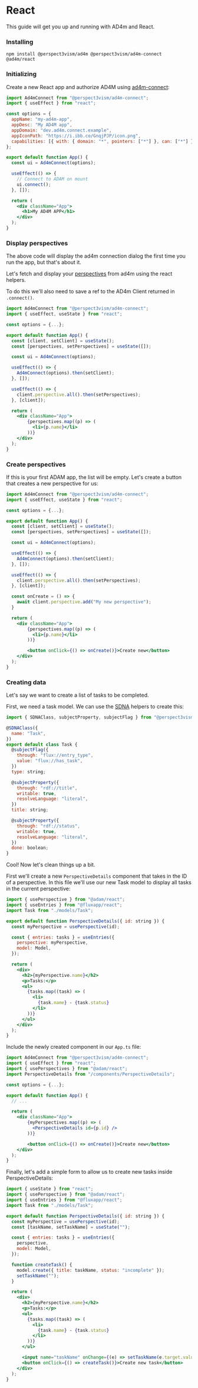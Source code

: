 # React

This guide will get you up and running with AD4m and React.

### Installing

```
npm install @perspect3vism/ad4m @perspect3vism/ad4m-connect @ad4m/react
```

### Initializing

Create a new React app and authorize AD4M using [ad4m-connect](https://github.com/perspect3vism/ad4m/tree/dev/connect):

```jsx filename="App.ts"
import Ad4mConnect from "@perspect3vism/ad4m-connect";
import { useEffect } from "react";

const options = {
  appName: "my-ad4m-app",
  appDesc: "My AD4M app",
  appDomain: "dev.ad4m.connect.example",
  appIconPath: "https://i.ibb.co/GnqjPJP/icon.png",
  capabilities: [{ with: { domain: "*", pointers: ["*"] }, can: ["*"] }],
};

export default function App() {
  const ui = Ad4mConnect(options);

  useEffect(() => {
    // Connect to ADAM on mount
    ui.connect();
  }, []);

  return (
    <div className="App">
      <h1>My AD4M APP</h1>
    </div>
  );
}
```

### Display perspectives

The above code will display the ad4m connection dialog the first time you run the app, but that's about it.

Let's fetch and display your [perspectives](/perspectives/) from ad4m using the react helpers.

To do this we'll also need to save a ref to the AD4m Client returned in `.connect()`.

```jsx filename="App.ts"  {2, 7, 8, 13, 16-18, 22-24}
import Ad4mConnect from "@perspect3vism/ad4m-connect";
import { useEffect, useState } from "react";

const options = {...};

export default function App() {
  const [client, setClient] = useState();
  const [perspectives, setPerspectives] = useState([]);

  const ui = Ad4mConnect(options);

  useEffect(() => {
    Ad4mConnect(options).then(setClient);
  }, []);

  useEffect(() => {
    client.perspective.all().then(setPerspectives);
  }, [client]);

  return (
    <div className="App">
        {perspectives.map((p) => (
          <li>{p.name}</li>
        ))}
    </div>
  );
}
```

### Create perspectives

If this is your first ADAM app, the list will be empty. Let's create a button that creates a new perspective for us:

```jsx filename="App.ts"  {20-22, 30}
import Ad4mConnect from "@perspect3vism/ad4m-connect";
import { useEffect, useState } from "react";

const options = {...};

export default function App() {
  const [client, setClient] = useState();
  const [perspectives, setPerspectives] = useState([]);

  const ui = Ad4mConnect(options);

  useEffect(() => {
    Ad4mConnect(options).then(setClient);
  }, []);

  useEffect(() => {
    client.perspective.all().then(setPerspectives);
  }, [client]);

  const onCreate = () => {
    await client.perspective.add("My new perspective");
  }

  return (
    <div className="App">
        {perspectives.map((p) => (
          <li>{p.name}</li>
        ))}

        <button onClick={() => onCreate()}>Create new</button>
    </div>
  );
}
```

### Creating data

Let's say we want to create a list of tasks to be completed.

First, we need a task model. We can use the [SDNA](/social-dna/) helpers to create this:

```jsx filename="models/Task.ts"
import { SDNAClass, subjectProperty, subjectFlag } from "@perspect3vism/ad4m";

@SDNAClass({
  name: "Task",
})
export default class Task {
  @subjectFlag({
    through: "flux://entry_type",
    value: "flux://has_task",
  })
  type: string;

  @subjectProperty({
    through: "rdf://title",
    writable: true,
    resolveLanguage: "literal",
  })
  title: string;

  @subjectProperty({
    through: "rdf://status",
    writable: true,
    resolveLanguage: "literal",
  })
  done: boolean;
}
```

Cool! Now let's clean things up a bit.

First we'll create a new `PerspectiveDetails` component that takes in the ID of a perspective. In this file we'll use our new Task model to display all tasks in the current perspective:

```jsx filename="PerspectiveDetails.ts"
import { usePerspective } from "@adam/react";
import { useEntries } from "@fluxapp/react";
import Task from "./models/Task";

export default function PerspectiveDetails({ id: string }) {
  const myPerspective = usePerspective(id);

  const { entries: tasks } = useEntries({
    perspective: myPerspective,
    model: Model,
  });

  return (
    <div>
      <h2>{myPerspective.name}</h2>
      <p>Tasks:</p>
      <ul>
        {tasks.map((task) => (
          <li>
            {task.name} - {task.status}
          </li>
        ))}
      </ul>
    </div>
  );
}
```

Include the newly created component in our `App.ts` file:

```jsx filename="App.ts"  {4,14}
import Ad4mConnect from "@perspect3vism/ad4m-connect";
import { useEffect } from "react";
import { usePerspectives } from "@adam/react";
import PerspectiveDetails from "/components/PerspectiveDetails";

const options = {...};

export default function App() {
  // ...

  return (
    <div className="App">
        {myPerspectives.map((p) => (
          <PerspectiveDetails id={p.id} />
        ))}

        <button onClick={() => onCreate()}>Create new</button>
    </div>
  );
}
```

Finally, let's add a simple form to allow us to create new tasks inside PerspectiveDetails:

```jsx filename="PerspectiveDetails.ts" {1, 8, 15-18, 32-33}
import { useState } from "react";
import { usePerspective } from "@adam/react";
import { useEntries } from "@fluxapp/react";
import Task from "./models/Task";

export default function PerspectiveDetails({ id: string }) {
  const myPerspective = usePerspective(id);
  const [taskName, setTaskName] = useState("");

  const { entries: tasks } = useEntries({
    perspective,
    model: Model,
  });

  function createTask() {
    model.create({ title: taskName, status: "incomplete" });
    setTaskName("");
  }

  return (
    <div>
      <h2>{myPerspective.name}</h2>
      <p>Tasks:</p>
      <ul>
        {tasks.map((task) => (
          <li>
            {task.name} - {task.status}
          </li>
        ))}
      </ul>

      <input name="taskName" onChange={(e) => setTaskName(e.target.value)} />
      <button onClick={() => createTask()}>Create new task</button>
    </div>
  );
}
```
